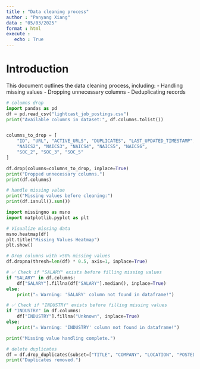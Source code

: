 ```yaml
---
title : "Data cleaning process"
author : "Panyang Xiang"
data : "05/03/2025"
format : html
execute :
   echo : True
---
```


# Introduction
This document outlines the data cleaning process, including:
- Handling missing values
- Dropping unnecessary columns
- Deduplicating records



```python
# columns drop
import pandas as pd
df = pd.read_csv("lightcast_job_postings.csv")
print("Available columns in dataset:", df.columns.tolist())


columns_to_drop = [
    "ID", "URL", "ACTIVE_URLS", "DUPLICATES", "LAST_UPDATED_TIMESTAMP",
    "NAICS2", "NAICS3", "NAICS4", "NAICS5", "NAICS6",
    "SOC_2", "SOC_3", "SOC_5"
]

df.drop(columns=columns_to_drop, inplace=True)
print("Dropped unnecessary columns.")
print(df.columns)

# handle missing value
print("Missing values before cleaning:")
print(df.isnull().sum())

import missingno as msno
import matplotlib.pyplot as plt

# Visualize missing data
msno.heatmap(df)
plt.title("Missing Values Heatmap")
plt.show()

# Drop columns with >50% missing values
df.dropna(thresh=len(df) * 0.5, axis=1, inplace=True)

# ✅ Check if "SALARY" exists before filling missing values
if "SALARY" in df.columns:
    df["SALARY"].fillna(df["SALARY"].median(), inplace=True)
else:
    print("⚠️ Warning: 'SALARY' column not found in dataframe!")

# ✅ Check if "INDUSTRY" exists before filling missing values
if "INDUSTRY" in df.columns:
    df["INDUSTRY"].fillna("Unknown", inplace=True)
else:
    print("⚠️ Warning: 'INDUSTRY' column not found in dataframe!")

print("Missing value handling complete.")

# delete duplicates
df = df.drop_duplicates(subset=["TITLE", "COMPANY", "LOCATION", "POSTED"])
print("Duplicates removed.")

```


